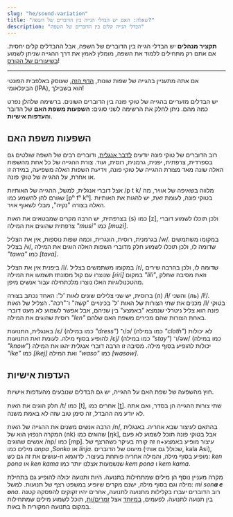 ```yaml
---
slug: "he/sound-variation"
title: "שאלה: האם יש הבדלי הגייה בין הדוברים של השפה?"
description: "הבדלי הגייה קלים בין הדוברים של השפה"
---
```




**תקציר מנהלים** יש הבדלי הגייה בין הדוברים של השפה, אבל ההבדלים קלים יחסית. אם אתם רק מתחילים ללמוד את השפה, מומלץ לאמץ את דרך ההגייה שניתן לשמוע [בשיעורים של הקורס](/he/01)!

*** 
אם אתה מתעניין  בהגייה של שפות שונות,  [הדף הזה](https://en.wikipedia.org/wiki/International_Phonetic_Alphabet), שעוסק באלפבית הפונטי הבינלאומי (IPA), הוא בשבילך!

יש הבדלים מזעריים בהגייה של טוקי פונה בין הדוברים השונים. ברשימה שלהלן נפרט כמה מהם. ניתן לחלק את הרשימה לשני סוגים: **השפעות משפת האם** של הדובר ו**העדפות אישיות**.

## השפעות משפת האם

רוב הדוברים של טוקי פונה יודעים [לדבר אנגלית](https://tokiponacensus.github.io/results2022/#what-languages-do-tokiponists-know), ודוברים רבים של השפה שולטים גם בספרדית, צרפתית, יפנית, גרמנית, רוסית, ועוד. צורת ההגייה של כל אחת מהשפות האלה שונה מאד מצורת ההגייה של טוקי פונה, וידיעת השפות האלה משפיעה, במידה זו או אחרת, על ההגייה של טוקי פונה. 

אצל דוברי אנגלית, למשל, ההגייה של האותיות /p t k/ מלווה בשאיפה של אוויר, מה שגורם להן להשמע כמו [pʰ tʰ kʰ]. בטוקי פונה, לעומת זאת, יש להגות את האותיות האלה בצורה "נקיה", מבלי לשאוף אויר. 

בצרפתית, יש הרבה מקרים שמבטאים את האות ⟨s⟩ כמו [z], ולכן תוכלו לשמוע דוברי צרפתית שהוגים את המילה *"musi"* כמו *[muzi]*.

בגרמנית, רוסית, הונגרית, וכמה שפות נוספות, אין את הצליל /w/. במקומו משתמשים בצליל /v/, שדומה לו, ולכן תוכלו לשמוע חלק מדוברי השפות האלה הוגים את המילה *"tawa"* כמו *[tava]*.

ביפנית אין את הצליל /l/. במקומו משתמשים בצליל /r/, שדומה לו, ולכן בהרבה שירים שנוצרו עם קול מסונתז תשמעו את המילה *[ɾiɾi]* במקום *"lili"*, וזאת מסיבה שחלק מהטכנולוגיות האלו נוצרו מלכתחילה עבור אנשים מיפן. 

ברוסית, יש שני צלילים שונים לאות 'ל': האחד נכתב בצורה ⟨л⟩ /ɫ/ והשני ⟨ль⟩ /lʲ/. מכנים את שתי הצורות של האות 'ל' בכינויים "קשה" ו־"רכה". הצליל של האות /l/ בטוקי פונה הוא צליל ניטרלי שנמצא "באמצע" בין שניהם, אבל אפשר לשמוע לא מעט  דוברי רוסית שהוגים את המילה *"len"* באחת הצורות שהם מכירים משפת האם שלהם.

באנגלית, התנועות  /ɛ/ (כמו במילה *"dress"*) ו־/ɔ/ (כמו במילה *"cloth"*) לא יכולות להופיע בסוף מילה. לעומת זאת התנועות /ɛj/ (כמו במילה *"stay"*) ו־/əw/ (כמו במילה *"know"*) יכולות להופיע בסוף מילה. מסיבה זו הרבה דוברי אנגלית יהגו את המילה *"ike"* כמו *[ikej]* ואת המילה *"waso"* כמו *[wasow]*. 

## העדפות אישיות

חוץ מהשפעה של שפת האם על ההגייה, יש גם הבדלים שנובעים מהעדפות אישיות. 

חלק הוגים את האות /t/ כמו [t], אחרים כמו [t̪]. שתי צורות ההגייה הן בסדר, ואם אתה לא יודע מה ההבדל, זה סימן טוב שזה לא באמת משנה.

הרבה אנשים משנים את ההגייה של האות /n/, בהתאם לעיצור שבא אחריה. באנגלית המקרה הנפוץ הוא של ⟨nk⟩ שהוגים כמו [ŋk], אבל בטוקי פונה תוכל לשמוע לא פעם אנשים שהוגים /np/ כמו  [mp]. זה קורה בעיקר כשהרצף של n+עיצור מופיע באמצע מילים כמו *anpa* ,*Sonko* או *linja*. מיעוט של הדוברים (שכולל גם אותי, kala Asi), עושים את זה גם כש-n מופיע בסוף מילה, והמילה אחריה פותחת בעיצור. לדוגמא: *ken pona* או   *ken kama* שנשמעות אצלנו יותר כמו *kem pona* ו *kem kama*.

מקרה מעניין נוסף הן מילים שמתחילות בתנועה. היות ותנועה יכולה להופיע גם בתחילת מילה וגם בסוף מילה, ישנם מקרים שיופיע במשפט רצף של תנועות. למשל: *mi son**a e o**na*. רוב הדוברים יעברו בקלילות מתנועה לתנועה, אחרים יהיו זקוקים להפסקה קטנה בין תנועה לתנועה. לפעמים, [במיוחד](https://www.youtube.com/watch?v=FimMEOCRWUA) אצל  [זמרים/ות](https://www.youtube.com/watch?v=96PM_jUdS2M), תוכל לשמוע מילים שמתחילות באות h במקום בתנועה המקורית.

